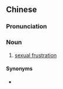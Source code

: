 {{also|欲求不滿|欲求不满}}
==Chinese==
{{zh-forms|s=欲求不满|type=22}}

===Pronunciation===
{{zh-pron
|m=yùqiú 不mǎn
|cat=n
}}

===Noun===
{{zh-noun}}

# [[sexual frustration]]

====Synonyms====
* {{zh-l|性壓抑}}